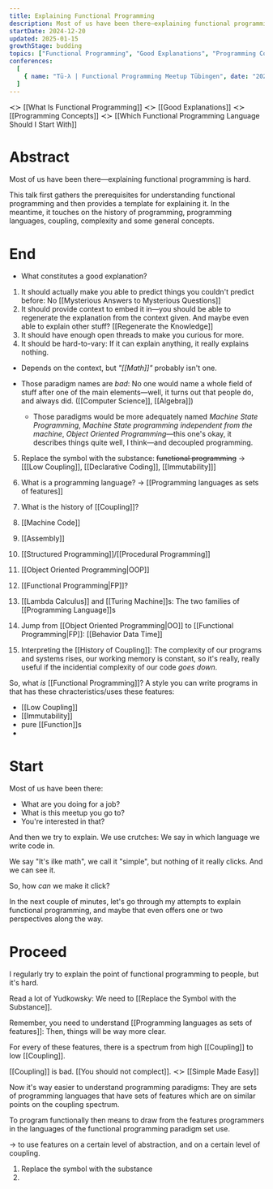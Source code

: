 ```yaml
---
title: Explaining Functional Programming
description: Most of us have been there—explaining functional programming is hard. This talk first gathers the prerequisites for understanding functional programming and then provides a template for explaining it. In the meantime, it touches on the history of programming, programming languages, and some general concepts such as coupling and complexity.
startDate: 2024-12-20
updated: 2025-01-15
growthStage: budding
topics: ["Functional Programming", "Good Explanations", "Programming Concepts"]
conferences:
  [
    { name: "Tü-λ | Functional Programming Meetup Tübingen", date: "2025-01-15", location: "itdesign" },
  ]
---
```


≺≻ [[What Is Functional Programming]]
≺≻ [[Good Explanations]]
≺≻ [[Programming Concepts]]
≺≻ [[Which Functional Programming Language Should I Start With]]

# Abstract
Most of us have been there—explaining functional programming is hard.

This talk first gathers the prerequisites for understanding functional programming and then provides a template for explaining it. In the meantime, it touches on the history of programming, programming languages, coupling, complexity and some general concepts.

# End

- What constitutes a good explanation?
1. It should actually make you able to predict things you couldn't predict before: No [[Mysterious Answers to Mysterious Questions]]
2. It should provide context to embed it in—you should be able to regenerate the explanation from the context given. And maybe even able to explain other stuff? [[Regenerate the Knowledge]]
3. It should have enough open threads to make you curious for more.
4. It should be hard-to-vary: If it can explain anything, it really explains nothing.

  - Depends on the context, but _"[[Math]]"_ probably isn't one.

- Those paradigm names are _bad_: No one would name a whole field of stuff after one of the main elements—well, it turns out that people do, and always did. ([[Computer Science]], [[Algebra]])
  - Those paradigms would be more adequately named _Machine State Programming_, _Machine State programming independent from the machine_, _Object Oriented Programming_—this one's okay, it describes things quite well, I think—and decoupled programming.

5. Replace the symbol with the substance: ~~functional programming~~ -> \[[[Low Coupling]], [[Declarative Coding]], [[Immutability]]\]
6. What is a programming language? -> [[Programming languages as sets of features]]

7. What is the history of [[Coupling]]?
  1. [[Machine Code]]
  2. [[Assembly]]
  3. [[Structured Programming]]/[[Procedural Programming]]
  4. [[Object Oriented Programming|OOP]]
  5. [[Functional Programming|FP]]?

8.  [[Lambda Calculus]] and [[Turing Machine]]s: The two families of [[Programming Language]]s

9. Jump from [[Object Oriented Programming|OO]] to [[Functional Programming|FP]]: [[Behavior Data Time]]
10. Interpreting the [[History of Coupling]]: The complexity of our programs and systems rises, our working memory is constant, so it's really, really useful if the incidential complexity of our code _goes down_.

So, what _is_ [[Functional Programming]]? A style you can write programs in that has these chracteristics/uses these features:
- [[Low Coupling]]
- [[Immutability]]
- pure [[Function]]s
-

# Start

Most of us have been there:
- What are you doing for a job?
- What is this meetup you go to?
- You're interested in that?

And then we try to explain.
We use crutches: We say in which language we write code in.

We say "It's ilke math", we call it "simple", but nothing of it really clicks. And we can see it.

So, how _can_ we make it click?

In the next couple of minutes, let's go through my attempts to explain functional programming, and maybe that even offers one or two perspectives along the way.

# Proceed

I regularly try to explain the point of functional programming to people, but it's hard.

Read a lot of Yudkowsky:
We need to [[Replace the Symbol with the Substance]].

Remember, you need to understand [[Programming languages as sets of features]]:
Then, things will be way more clear.

For every of these features, there is a spectrum from high [[Coupling]] to low [[Coupling]].

[[Coupling]] is bad.
[[You should not complect]]. ≺≻ [[Simple Made Easy]]

Now it's way easier to understand programming paradigms:
They are sets of programming languages that have sets of features which are on similar points on the coupling spectrum.

To program functionally then means to draw from the features programmers in the languages of the functional programming paradigm set use.

-> to use features on a certain level of abstraction, and on a certain level of coupling.

1. Replace the symbol with the substance
2.
